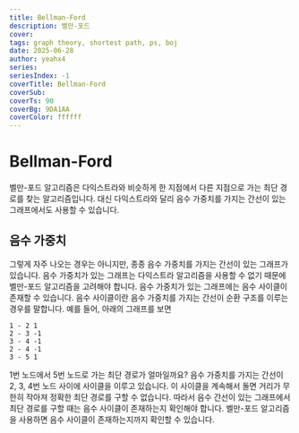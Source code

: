 ```yaml
---
title: Bellman-Ford
description: 벨만-포드
cover:
tags: graph theory, shortest path, ps, boj
date: 2025-06-28
author: yeahx4
series: 
seriesIndex: -1
coverTitle: Bellman-Ford
coverSub: 
coverTs: 90
coverBg: 9DA1AA
coverColor: ffffff
---
```


# Bellman-Ford

벨만-포드 알고리즘은 다익스트라와 비슷하게 한 지점에서 다른 지점으로 가는 최단 경로를 찾는 알고리즘입니다.
대신 다익스트라와 달리 음수 가중치를 가지는 간선이 있는 그래프에서도 사용할 수 있습니다.

## 음수 가중치

그렇게 자주 나오는 경우는 아니지만, 종종 음수 가중치를 가지는 간선이 있는 그래프가 있습니다.
음수 가중치가 있는 그래프는 다익스트라 알고리즘을 사용할 수 없기 때문에 벨만-포드 알고리즘을
고려해야 합니다. 음수 가중치가 있는 그래프에는 음수 사이클이 존재할 수 있습니다.
음수 사이클이란 음수 가중치를 가지는 간선이 순환 구조를 이루는 경우를 말합니다. 예를 들어,
아래의 그래프를 보면

```graph
1 - 2 1
2 - 3 -1
3 - 4 -1
2 - 4 -1
3 - 5 1
```

1번 노드에서 5번 노드로 가는 최단 경로가 얼마일까요? 음수 가중치를 가지는 간선이 2, 3, 4번
노드 사이에 사이클을 이루고 있습니다. 이 사이클을 계속해서 돌면 거리가 무한히 작아져
정확한 최단 경로를 구할 수 없습니다. 따라서 음수 간선이 있는 그래프에서 최단 경로를
구할 때는 음수 사이클이 존재하는지 확인해야 합니다. 벨만-포드 알고리즘을 사용하면
음수 사이클이 존재하는지까지 확인할 수 있습니다.